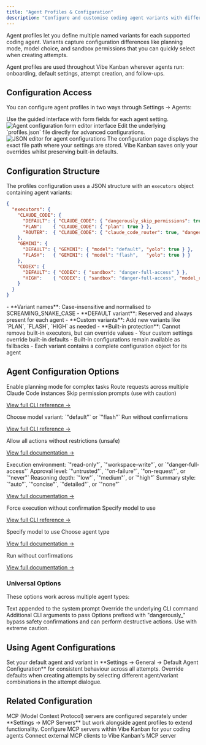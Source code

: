 ```yaml
---
title: "Agent Profiles & Configuration"
description: "Configure and customise coding agent variants with different settings for planning, models, and sandbox permissions"
---
```


Agent profiles let you define multiple named variants for each supported coding agent. Variants capture configuration differences like planning mode, model choice, and sandbox permissions that you can quickly select when creating attempts.

<Info>
Agent profiles are used throughout Vibe Kanban wherever agents run: onboarding, default settings, attempt creation, and follow-ups.
</Info>

## Configuration Access

You can configure agent profiles in two ways through Settings → Agents:

<Tabs>
<Tab title="Form Editor">
  Use the guided interface with form fields for each agent setting.

  <Frame>
  <img src="/images/coding-agent-configurations.png" alt="Agent configuration form editor interface" />
  </Frame>
</Tab>

<Tab title="JSON Editor">
  Edit the underlying `profiles.json` file directly for advanced configurations.

  <Frame>
  <img src="/images/coding-agent-configurations-json.png" alt="JSON editor for agent configurations" />
  </Frame>
</Tab>
</Tabs>

<Note>
The configuration page displays the exact file path where your settings are stored. Vibe Kanban saves only your overrides whilst preserving built-in defaults.
</Note>

## Configuration Structure

The profiles configuration uses a JSON structure with an `executors` object containing agent variants:

```json profiles.json
{
  "executors": {
    "CLAUDE_CODE": {
      "DEFAULT": { "CLAUDE_CODE": { "dangerously_skip_permissions": true } },
      "PLAN":    { "CLAUDE_CODE": { "plan": true } },
      "ROUTER":  { "CLAUDE_CODE": { "claude_code_router": true, "dangerously_skip_permissions": true } }
    },
    "GEMINI": {
      "DEFAULT": { "GEMINI": { "model": "default", "yolo": true } },
      "FLASH":   { "GEMINI": { "model": "flash",   "yolo": true } }
    },
    "CODEX": {
      "DEFAULT": { "CODEX": { "sandbox": "danger-full-access" } },
      "HIGH":    { "CODEX": { "sandbox": "danger-full-access", "model_reasoning_effort": "high" } }
    }
  }
}
```

<AccordionGroup>
<Accordion title="Structure Rules">
  - **Variant names**: Case-insensitive and normalised to SCREAMING_SNAKE_CASE
  - **DEFAULT variant**: Reserved and always present for each agent
  - **Custom variants**: Add new variants like `PLAN`, `FLASH`, `HIGH` as needed
  - **Built-in protection**: Cannot remove built-in executors, but can override values
</Accordion>

<Accordion title="Configuration Inheritance">
  - Your custom settings override built-in defaults
  - Built-in configurations remain available as fallbacks
  - Each variant contains a complete configuration object for its agent
</Accordion>
</AccordionGroup>

## Agent Configuration Options

<Tabs>
<Tab title="CLAUDE_CODE">
  <ParamField path="plan" type="boolean">
  Enable planning mode for complex tasks
  </ParamField>

  <ParamField path="claude_code_router" type="boolean">
  Route requests across multiple Claude Code instances
  </ParamField>

  <ParamField path="dangerously_skip_permissions" type="boolean">
  Skip permission prompts (use with caution)
  </ParamField>

  [View full CLI reference →](https://docs.anthropic.com/en/docs/claude-code/cli-reference#cli-flags)
</Tab>

<Tab title="GEMINI">
  <ParamField path="model" type="string">
  Choose model variant: `"default"` or `"flash"`
  </ParamField>

  <ParamField path="yolo" type="boolean">
  Run without confirmations
  </ParamField>

  [View full CLI reference →](https://google-gemini.github.io/gemini-cli/)
</Tab>

<Tab title="AMP">
  <ParamField path="dangerously_allow_all" type="boolean">
  Allow all actions without restrictions (unsafe)
  </ParamField>

  [View full documentation →](https://ampcode.com/manual#cli)
</Tab>

<Tab title="CODEX">
  <ParamField path="sandbox" type="string">
  Execution environment: `"read-only"`, `"workspace-write"`, or `"danger-full-access"`
  </ParamField>

  <ParamField path="approval" type="string">
  Approval level: `"untrusted"`, `"on-failure"`, `"on-request"`, or `"never"`
  </ParamField>

  <ParamField path="model_reasoning_effort" type="string">
  Reasoning depth: `"low"`, `"medium"`, or `"high"`
  </ParamField>

  <ParamField path="model_reasoning_summary" type="string">
  Summary style: `"auto"`, `"concise"`, `"detailed"`, or `"none"`
  </ParamField>

  [View full documentation →](https://github.com/openai/codex)
</Tab>

<Tab title="CURSOR">
  <ParamField path="force" type="boolean">
  Force execution without confirmation
  </ParamField>

  <ParamField path="model" type="string">
  Specify model to use
  </ParamField>

  [View full CLI reference →](https://docs.cursor.com/en/cli/reference/parameters)
</Tab>

<Tab title="OPENCODE">
  <ParamField path="model" type="string">
  Specify model to use
  </ParamField>

  <ParamField path="agent" type="string">
  Choose agent type
  </ParamField>

  [View full documentation →](https://opencode.ai/docs/cli/#flags-1)
</Tab>

<Tab title="QWEN_CODE">
  <ParamField path="yolo" type="boolean">
  Run without confirmations
  </ParamField>

  [View full documentation →](https://qwenlm.github.io/qwen-code-docs/en/cli/index)
</Tab>
</Tabs>

### Universal Options

These options work across multiple agent types:

<ParamField path="append_prompt" type="string | null">
Text appended to the system prompt
</ParamField>

<ParamField path="base_command_override" type="string | null">
Override the underlying CLI command
</ParamField>

<ParamField path="additional_params" type="string[] | null">
Additional CLI arguments to pass
</ParamField>

<Warning>
Options prefixed with "dangerously_" bypass safety confirmations and can perform destructive actions. Use with extreme caution.
</Warning>

## Using Agent Configurations

<CardGroup cols={2}>
<Card title="Default Configuration" icon="gear">
  Set your default agent and variant in **Settings → General → Default Agent Configuration** for consistent behaviour across all attempts.
</Card>

<Card title="Per-Attempt Selection" icon="rocket">
  Override defaults when creating attempts by selecting different agent/variant combinations in the attempt dialogue.
</Card>
</CardGroup>

## Related Configuration

<Note>
MCP (Model Context Protocol) servers are configured separately under **Settings → MCP Servers** but work alongside agent profiles to extend functionality.
</Note>

<CardGroup cols={2}>
<Card title="MCP Server Configuration" icon="server" href="/user-guide/mcp-server-configuration">
  Configure MCP servers within Vibe Kanban for your coding agents
</Card>

<Card title="Vibe Kanban MCP Server" icon="plug" href="/user-guide/vibe-kanban-mcp-server">
  Connect external MCP clients to Vibe Kanban's MCP server
</Card>
</CardGroup>
